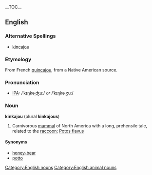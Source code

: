 {{wikipedia}}
__TOC__
==English==
===Alternative Spellings===
* [[kincajou]]

===Etymology===
From French [[quincajou]], from a Native American source. <!-- Merriam-Webster's has a likely source, but I can't find any uncopyrighted versions of this information -->

===Pronunciation===
* [[Wiktionary:Pronunciation key|IPA]]: /ˈkɪŋkəˌʤuː/ ''or'' /ˈkɪŋkəˌʒuː/

===Noun===
'''kinkajou''' (plural '''kinkajous''')
# Carnivorous [[mammal]] of North America with a long, prehensile tale, related to the [[raccoon]]; [[Potos flavus]]

====Synonyms====
* [[honey-bear]]
* [[potto]]

[[Category:English nouns]][[Category:English animal nouns]]